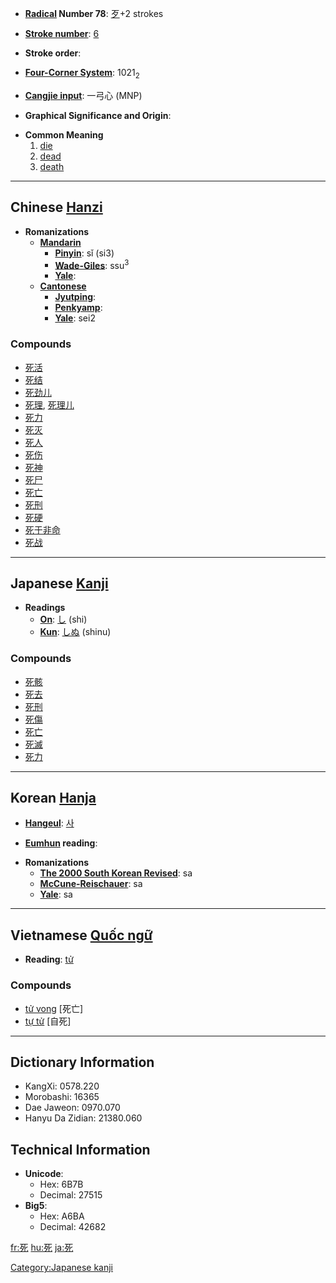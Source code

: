 * '''[[Wiktionary:Chinese radical index| Radical]] Number 78''': [[Wiktionary:Chinese radical index 歹|歹]]+2 strokes

* '''[[Wiktionary:Chinese total strokes index|Stroke number]]''': [[Wiktionary:Chinese total strokes index 6|6]]

* '''Stroke order''': 

* '''[[Wiktionary:Chinese four corner index|Four-Corner System]]''': 1021<sub>2</sub>

* '''[[Wiktionary:Chinese Cangjie index|Cangjie input]]''': 一弓心 (MNP)

* '''Graphical Significance and Origin''': 

* '''Common Meaning'''
*# [[die]]
*# [[dead]]
*# [[death]]

----

== Chinese [[Hanzi]] ==

* '''Romanizations'''
** '''[[Mandarin]]'''
*** '''[[Pinyin]]''': sǐ (si3)
*** '''[[Wade-Giles]]''': ssu<sup>3</sup>
*** '''[[Yale]]''': 
** '''[[Cantonese]]'''
*** '''[[Jyutping]]''':
*** '''[[Penkyamp]]''': 
*** '''[[Yale]]''': sei2

===Compounds===
*[[死活]]
*[[死结]]
*[[死劲儿]]
*[[死理]], [[死理儿]]
*[[死力]]
*[[死灭]]
*[[死人]]
*[[死伤]]
*[[死神]]
*[[死尸]]
*[[死亡]]
*[[死刑]]
*[[死硬]]
*[[死于非命]]
*[[死战]]
 

----

== Japanese [[Kanji]] ==

* '''Readings'''
** '''[[On]]''': [[し]] (shi)
** '''[[Kun]]''': [[しぬ]] (shinu)

===Compounds===
*[[死骸]]
*[[死去]]
*[[死刑]]
*[[死傷]]
*[[死亡]]
*[[死滅]]
*[[死力]]
  

----

== Korean [[Hanja]] ==

* '''[[Hangeul]]''': [[사]]

* '''[[Eumhun]] reading''': 

* '''Romanizations'''
** '''[[The 2000 South Korean Revised Romanization|The 2000 South Korean Revised]]''': sa
** '''[[McCune-Reischauer]]''': sa
** '''[[Yale]]''': sa


----

== Vietnamese [[Quốc ngữ]] ==

* '''Reading''': [[tử]]

===Compounds===
*[[tử vong]] [死亡]
*[[tự tử]] [自死]


----

== Dictionary Information ==

* KangXi: 0578.220
* Morobashi: 16365
* Dae Jaweon: 0970.070
* Hanyu Da Zidian: 21380.060

== Technical Information ==

* '''Unicode''':
** Hex: 6B7B
** Decimal: 27515
* '''Big5''':
** Hex: A6BA
** Decimal: 42682

[[Category:Japanese kanji]]

[[fr:死]]
[[hu:死]]
[[ja:死]]